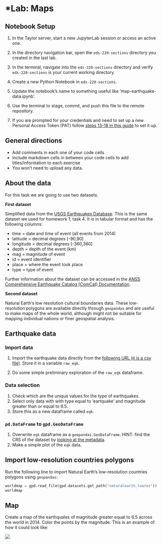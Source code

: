 # *Lab: Maps

:::{.callout-tip}
## Notebook Setup
1. In the Taylor server, start a new JupyterLab session or access an active one.

2. In the directory navigation bar, open the `eds-220-sections` directory you created in the last lab.

4. In the terminal, navigate into the `eds-220-sections` directory and verify `eds-220-sections` is your current working directory.

5. Create a new Python Notebook in `eds-220-sections`. 

6. Update the notebook's name to something useful like 'map-earthquake-data.ipynb'.

7. Use the terminal to stage, commit, and push this file to the remote repository. 

8. If you are prompted for your credentials and need to set up a new Personal Access Token (PAT) follow [steps 13-18 in this guide](https://docs.google.com/document/d/1Pk6_rUDdFjdGg-YVo9Cl8ET3iDsYahyaP0VMRD4UHUk/edit?usp=sharing/) to set it up.

:::


:::{.callout-note}
## General directions
- Add comments in each one of your code cells 
- Include markdown cells in between your code cells to add titles/information to each exercise
- You won't need to upload any data.
:::

:::{.callout-note}
## About the data

For this task we are going to use two datasets. 

**First dataset**

Simplified data from the [USGS Earthquakes Database](https://earthquake.usgs.gov/earthquakes/search/). 
This is the same dataset we used for homework 1, task 4. 
It is in tabular format and has the following columns:

- time = date and time of event (all events from 2014)
- latitude = decimal degrees [-90,90]
- longitude = decimal degrees [-360,360]
- depth = depth of the event (km)
- mag = magnitude of event
- id = event identifier
- place = where the event took place
- type = type of event

Further information about the dataset can be accessed in the [ANSS Comprehensive Earthquake Catalog (ComCat) Documentation](https://earthquake.usgs.gov/data/comcat/).

**Second dataset**

Natural Earth's low resolution cultural boundaries data. 
These low-resolution polygons are available directly through `geopandas` and are useful to make maps of the whole world, although might not be suitable for mapping individual nations or finer geospatial analysis.
:::

## Earthquake data

### Import data

1. Import the earthquake data directly from the [following URL (it is a csv file)](https://raw.githubusercontent.com/carmengg/eds220-hwk-1/main/data/earthquake_data.csv).
Store it in a variable `raw_eqk`.

2. Do some simple preliminary exploration of the `raw_eqk` dataframe.

### Data selection

1. Check which are the unique values for the type of earthquakes. 
2. Select only data with with type equal to 'eartquake' and magnitude greater than or equal to 6.5. 
3. Store this as a new dataframe called `eqk`.


### `pd.DataFrame` to `gpd.GeoDataFrame`
1. Overwrite `eqk` dataframe as a `geopandas.GeoDataFrame`. HINT: find the CRS of the dataset by [looking at the metadata](https://earthquake.usgs.gov/data/comcat/).
2. Make a simple plot of the `eqk` data.

## Import low-resolution countries polygons

Run the following line to import Natural Earth's low-resolution countries polygons using `geopandas`:

```python
worldmap = gpd.read_file(gpd.datasets.get_path("naturalearth_lowres"))
worldmap
```

## Map

Create a map of the earthquales of magnitude greater equal to 6.5 across the world in 2014. 
Color the points by the magnitude. 
This is an example of how it could look like:

![](earthquake_map.png)